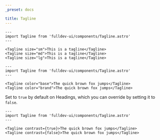 ```yaml
---
_preset: docs

title: Tagline
---
```


```astro live
---
import Tagline from 'fulldev-ui/components/Tagline.astro'
---

<Tagline size="sm">This is a tagline</Tagline>
<Tagline size="md">This is a tagline</Tagline>
<Tagline size="lg">This is a tagline</Tagline>
```

```astro live
---
import Tagline from 'fulldev-ui/components/Tagline.astro'
---

<Tagline color="base">The quick brown fox jumps</Tagline>
<Tagline color="brand">The quick brown fox jumps</Tagline>
```

Set to `true` by default on Headings, which you can override by setting it to `false`.

```astro live
---
import Tagline from 'fulldev-ui/components/Tagline.astro'
---

<Tagline contrast={true}>The quick brown fox jumps</Tagline>
<Tagline contrast={false}>The quick brown fox jumps</Tagline>
```

